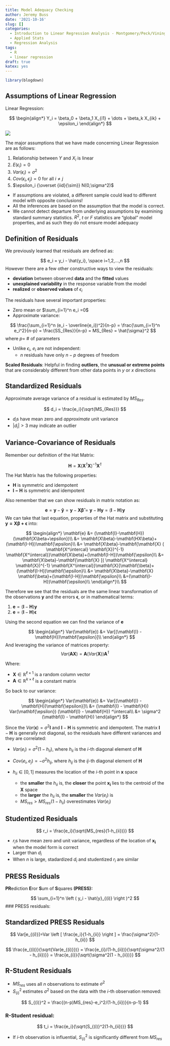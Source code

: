 ```yaml
---
title: Model Adequacy Checking
author: Jeremy Buss
date: '2021-10-16'
slug: []
categories:
  - Introduction to Linear Regression Analysis - Montgomery/Peck/Vining
  - Applied Stats
  - Regression Analysis
tags:
  - R
  - linear regression
draft: true
katex: yes
---
```

```r
library(blogdown)
```

## Assumptions of Linear Regression

Linear Regression:

$$
\begin{align*}
Y_i = \beta_0 + \beta_1 X_{i1} + \dots + \beta_k X_{ik} + \epsilon_i
\end{align*}
$$

![](images/Screenshot 2021-10-16 13.23.21.png)

The major assumptions that we have made concerning Linear Regression are as follows:

1. Relationship between $Y$ and $X_i$ is linear
2. $E(\epsilon_i)=0$
3. $Var(\epsilon_i)=\sigma^2$
4. $Cov(\epsilon_i, \epsilon_j)=0$ for all $i \ne j$
5. $\epsilon_i {\overset {iid}{\sim}} N(0,\sigma^2)$

* If assumptions are violated, a different sample could lead to different model with opposite conclusions!
* All the inferences are based on the assumption that the model is correct.
* We cannot detect departure from underlying assumptions by examining standard summary statistics. $R^2$, $t$ or $F$ statistics are "global" model properties, and as such they do not ensure model adequacy

## Definition of Residuals

We previously learned that residuals are defined as:

$$
e_i = y_i - \hat{y_i}, \space i=1,2,...,n
$$
However there are a few other constructive ways to view the residuals:

* **deviation** between observed **data** and the **fitted** values
* **unexplained variability** in the response variable from the model
* **realized** or **observed values** of $\epsilon_i$

The residuals have several important properties:

* Zero mean or $\sum_{i=1}^n e_i =0$
* Approximate variance: 

$$
\frac{\sum_{i=1}^n (e_i - \overline{e_i})^2}{n-p} = \frac{\sum_{i=1}^n e_i^2}{n-p} = \frac{SS_{Res}}{n-p} = MS_{Res} = \hat{\sigma}^2
$$
where $p=$ # of parameters

* Unlike $\epsilon_i$, $e_i$ are not independent:
  * $n$ residuals have only $n-p$ degrees of freedom

**Scaled Residuals**: Helpful in finding **outliers**, the **unusual or extreme points** that are considerably different from other data points in $y$ or $x$ directions

## Standardized Residuals

Approximate average variance of a residual is estimated by $MS_{Res}$.

$$
d_i = \frac{e_i}{\sqrt{MS_{Res}}}
$$

* $d_i$s have mean zero and _approximate_ unit variance
* $\vert d_i \vert > 3$ may indicate an outlier

## Variance-Covariance of Residuals

Remember our definition of the Hat Matrix: 

$$
 \mathbf{H} = \mathbf{X} ( \mathbf{X^\intercal} \mathbf{X})^{-1} \mathbf{X^\intercal} 
$$

The Hat Matrix has the following properties:

* $\mathbf{H}$ is symmetric and idempotent
* $\mathbf{I-H}$ is symmetric and idempotent

Also remember that we can show residuals in matrix notation as:

$$
\mathbf{e} = \mathbf{y}-\mathbf{\hat{y}} = \mathbf{y} - \mathbf{X\hat{\beta}}=\mathbf{y}-\mathbf{Hy}=(\mathbf{I}-\mathbf{H})\mathbf{y}
$$
We can take that last equation, properties of the Hat matrix and substituting $\mathbf{y=X\beta+\epsilon}$ into:

$$
\begin{align*}
\mathbf{e} &= (\mathbf{I}-\mathbf{H})(\mathbf{X\beta+\epsilon})\\
&= \mathbf{X\beta}-\mathbf{HX\beta}+(\mathbf{I-H})\mathbf{\epsilon}\\
&= \mathbf{X\beta}-\mathbf{\mathbf{X} ( \mathbf{X^\intercal} \mathbf{X})^{-1} \mathbf{X^\intercal}}\mathbf{X\beta}+(\mathbf{I-H})\mathbf{\epsilon}\\
&= \mathbf{X\beta}-\mathbf{\mathbf{X} [( \mathbf{X^\intercal} \mathbf{X})^{-1} \mathbf{X^\intercal}}\mathbf{X}]\mathbf{\beta}+(\mathbf{I-H})\mathbf{\epsilon}\\
&= \mathbf{X\beta}-\mathbf{X} \mathbf{\beta}+(\mathbf{I-H})\mathbf{\epsilon}\\
&=(\mathbf{I-H})\mathbf{\epsilon}\\
\end{align*}\\
$$

Therefore we see that the residuals are the same linear transformation of the observations $\mathbf{y}$ and the errors $\mathbf{\epsilon}$, or in mathematical terms:

1. $\mathbf{e}=(\mathbf{I} - \mathbf{H})\mathbf{y}$
2. $\mathbf{e}=(\mathbf{I} - \mathbf{H})\mathbf{\epsilon}$

Using the second equation we can find the variance of $\mathbf{e}$

$$
\begin{align*}
Var(\mathbf{e}) &= Var[(\mathbf{I} - \mathbf{H})\mathbf{\epsilon}]\\
\end{align*}
$$
And leveraging the variance of matrices property: 
$$
Var(\mathbf{A}\mathbf{X}) = \mathbf{A}(Var(\mathbf{X}))\mathbf{A^\intercal}
$$ 

Where:

* $\mathbf{X} \in \mathbb{R}^{\ell \times 1}$ is a random column vector 
* $\mathbf{A} \in \mathbb{R}^{k \times \ell}$ is a constant matrix

So back to our variance:

$$
\begin{align*}
Var(\mathbf{e}) &= Var[(\mathbf{I} - \mathbf{H})\mathbf{\epsilon}]\\
&= (\mathbf{I} - \mathbf{H}) Var(\mathbf{\epsilon}) (\mathbf{I} - \mathbf{H}) ^\intercal\\
&= \sigma^2 (\mathbf{I} - \mathbf{H})
\end{align*}
$$

Since the $Var(\mathbf{\epsilon})=\sigma^2 \mathbf{I}$ and $\mathbf{I}-\mathbf{H}$ is symmetric and idempotent. The matrix $\mathbf{I}-\mathbf{H}$ is generally not diagonal, so the residuals have different variances and they are correlated:

* $Var(e_i) = \sigma^2(1-h_{ii})$, where $h_{ii}$ is the $i$-th diagonal element of $\mathbf{H}$
* $Cov(e_i,e_j) = -\sigma^2h_{ij}$, where $h_{ij}$ is the $ij$-th diagonal element of $\mathbf{H}$

* $h_{ii} \in [0,1]$ measures the location of the $i$-th point in $\mathbf{x}$ space

  * the __smaller__ the $h_{ii}$ is, the __closer__ the point $\mathbf{x_i}$ lies to the centroid of the $\mathbf{X}$ space
  * the __larger__ the $h_{ii}$ is, the __smaller__ the $Var(e_i)$ is
  * $MS_{res}>MS_{res}(1-h_{ii})$ overestimates $Var(e_i)$

## Studentized Residuals

$$
r_i = \frac{e_i}{\sqrt{MS_{res}(1-h_{ii})}}
$$

* $r_i$s have mean zero and unit variance, regardless of the location of $\mathbf{x_i}$ when the model form is correct
* Larger than $d_i$
* When $n$ is large, stadardized $d_i$ and studentized $r_i$ are similar


## PRESS Residuals

**PR**ediction **E**ror **S**um of **S**quares **(PRESS):**

$$
\sum_{i=1}^n \left ( y_i - \hat{y}_{(i)} \right )^2
$$
### PRESS residuals:



## Standardized PRESS Residuals

$$
Var[e_{(i)}]=Var \left [ \frac{e_i}{1-h_{ii}} \right ] = \frac{\sigma^2}{1-h_{ii}}
$$

$$
\frac{e_{(i)}}{\sqrt{Var(e_{(i)}})} = \frac{e_{i}/(1-h_{ii})}{\sqrt{\sigma^2/(1 - h_{ii})}} = \frac{e_{i}}{\sqrt{\sigma^2(1 - h_{ii})}}
$$

## R-Student Residuals

* $MS_{res}$ uses all $n$ observations to estimate $\sigma^2$
* $S_{(i)}^2$ estimates $\sigma^2$ based on the data with the $i$-th observation removed:

$$
S_{(i)}^2 = \frac{(n-p)MS_{res}-e_i^2/(1-h_{ii})}{n-p-1}
$$

### R-Student residual:

$$
t_i = \frac{e_i}{\sqrt{S_{(i)}^2(1-h_{ii})}}
$$

* If $i$-th observation is influential, $S_{(i)}^2$ is significantly different from $MS_{res}$
